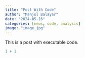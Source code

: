 ```yaml
---
title: "Post With Code"
author: "Manjul Balayar"
date: "2024-05-16"
categories: [news, code, analysis]
image: "image.jpg"
---
```


This is a post with executable code.

```r
1 + 1
```
